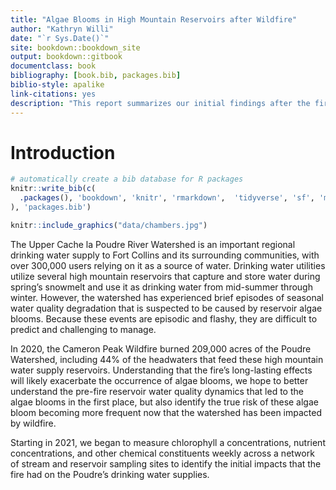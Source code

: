 ```yaml
--- 
title: "Algae Blooms in High Mountain Reservoirs after Wildfire"
author: "Kathryn Willi"
date: "`r Sys.Date()`"
site: bookdown::bookdown_site
output: bookdown::gitbook
documentclass: book
bibliography: [book.bib, packages.bib]
biblio-style: apalike
link-citations: yes
description: "This report summarizes our initial findings after the first year of monitoring reservoirs within the Cameron Peak Fire burn scar. The output format for this report is bookdown::gitbook."
---
```


# Introduction

```r
# automatically create a bib database for R packages
knitr::write_bib(c(
  .packages(), 'bookdown', 'knitr', 'rmarkdown',  'tidyverse', 'sf', 'mapview', 'leafpop', 'geomtextpath'
), 'packages.bib')
```

```r
knitr::include_graphics("data/chambers.jpg")
```

The Upper Cache la Poudre River Watershed is an important regional drinking water supply to Fort Collins and its surrounding communities, with over 300,000 users relying on it as a source of water. Drinking water utilities utilize several high mountain reservoirs that capture and store water during spring's snowmelt and use it as drinking water from mid-summer through winter. However, the watershed has experienced brief episodes of seasonal water quality degradation that is suspected to be caused by reservoir algae blooms. Because these events are episodic and flashy, they are difficult to predict and challenging to manage. 

In 2020, the Cameron Peak Wildfire burned 209,000 acres of the Poudre Watershed, including 44% of the headwaters that feed these high mountain water supply reservoirs. Understanding that the fire's long-lasting effects will likely exacerbate the occurrence of algae blooms, we hope to better understand the pre-fire reservoir water quality dynamics that led to the algae blooms in the first place, but also identify the true risk of these algae bloom becoming more frequent now that the watershed has been impacted by wildfire.

Starting in 2021, we began to measure chlorophyll a concentrations, nutrient concentrations, and other chemical constituents weekly across a network of stream and reservoir sampling sites to identify the initial impacts that the fire had on the Poudre's drinking water supplies. 
